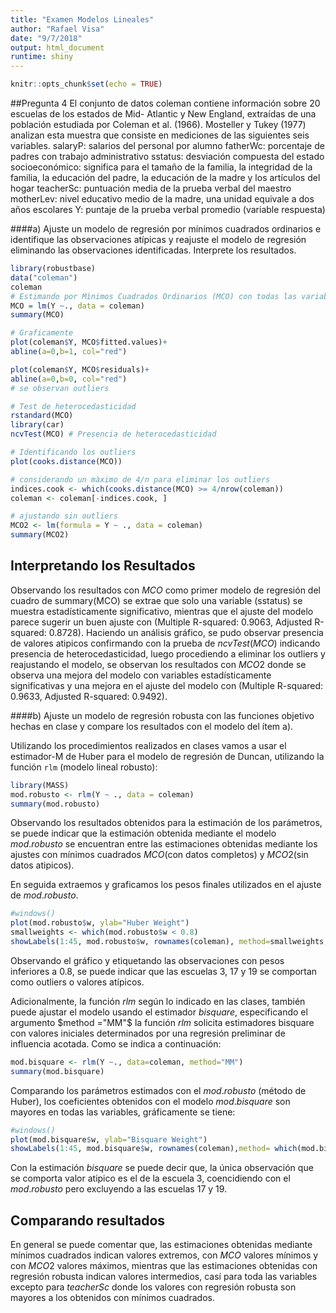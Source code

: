 ```yaml
---
title: "Examen Modelos Lineales"
author: "Rafael Visa"
date: "9/7/2018"
output: html_document
runtime: shiny
---
```


```r
knitr::opts_chunk$set(echo = TRUE)
```

##Pregunta 4
El conjunto de datos coleman contiene información sobre 20 escuelas de los estados de Mid- Atlantic y New England, extraídas de una población estudiada por Coleman et al. (1966). Mosteller y Tukey (1977) analizan esta muestra que consiste en mediciones de las siguientes seis variables.
salaryP: salarios del personal por alumno
fatherWc: porcentaje de padres con trabajo administrativo
sstatus: desviación compuesta del estado socioeconómico: significa para el tamaño de la familia, la integridad de la familia, la educación del padre, la educación de la madre y los artículos del hogar
teacherSc: puntuación media de la prueba verbal del maestro
motherLev: nivel educativo medio de la madre, una unidad equivale a dos años escolares
Y: puntaje de la prueba verbal promedio (variable respuesta)

####a) Ajuste un modelo de regresión por mínimos cuadrados ordinarios e identifique las observaciones atípicas y reajuste el modelo de regresión eliminando las observaciones identificadas. Interprete los resultados.

```r
library(robustbase)
data("coleman")
coleman
# Estimando por Mìnimos Cuadrados Ordinarios (MCO) con todas las variables
MCO = lm(Y ~., data = coleman)
summary(MCO)

# Graficamente 
plot(coleman$Y, MCO$fitted.values)+
abline(a=0,b=1, col="red")

plot(coleman$Y, MCO$residuals)+
abline(a=0,b=0, col="red")
# se observan outliers

# Test de heterocedasticidad
rstandard(MCO)
library(car)
ncvTest(MCO) # Presencia de heterocedasticidad

# Identificando los outliers
plot(cooks.distance(MCO)) 

# considerando un màximo de 4/n para eliminar los outliers
indices.cook <- which(cooks.distance(MCO) >= 4/nrow(coleman))
coleman <- coleman[-indices.cook, ]

# ajustando sin outliers
MCO2 <- lm(formula = Y ~ ., data = coleman)
summary(MCO2)
```

## Interpretando los Resultados
Observando los resultados con $MCO$ como primer modelo de regresión del cuadro de summary(MCO) se extrae que solo una variable (sstatus) se muestra estadísticamente significativo, mientras que el ajuste del modelo parece sugerir un buen ajuste con (Multiple R-squared:  0.9063,	Adjusted R-squared:  0.8728).
Haciendo un análisis gráfico, se pudo observar presencia de valores atipicos confirmando con la prueba de $ncvTest(MCO)$ indicando presencia de heterocedasticidad, luego procediendo a eliminar los outliers y reajustando el modelo, se observan los resultados con $MCO2$ donde se observa una mejora del modelo con variables estadísticamente significativas y una mejora en el ajuste del modelo con (Multiple R-squared:  0.9633,	Adjusted R-squared:  0.9492).

####b) Ajuste un modelo de regresión robusta con las funciones objetivo hechas en clase y compare los resultados con el modelo del ítem a).

Utilizando los procedimientos realizados en clases vamos a usar el estimador-M de Huber para el modelo de regresión de Duncan, utilizando la función `rlm` (modelo lineal robusto):

```r
library(MASS) 
mod.robusto <- rlm(Y ~ ., data = coleman)
summary(mod.robusto)
```

Observando los resultados obtenidos para la estimación de los parámetros, se puede indicar que la estimación obtenida mediante el modelo $mod.robusto$ se encuentran entre las estimaciones obtenidas mediante los ajustes con mínimos cuadrados $MCO$(con datos completos) y $MCO2$(sin datos atipicos).

En seguida extraemos y graficamos los pesos finales utilizados en el ajuste de $mod.robusto$. 

```r
#windows()
plot(mod.robusto$w, ylab="Huber Weight")
smallweights <- which(mod.robusto$w < 0.8)
showLabels(1:45, mod.robusto$w, rownames(coleman), method=smallweights, cex.=.6)
```
Observando el gráfico y etiquetando las observaciones con pesos inferiores a $0.8$, se puede indicar que las escuelas 3, 17 y 19 se comportan como outliers o valores atípicos.

Adicionalmente, la función $rlm$ según lo indicado en las clases, también puede ajustar el modelo usando el estimador $bisquare$, especificando el argumento $method ="MM"$ la función $rlm$ solicita estimadores bisquare con valores iniciales determinados por una regresión preliminar de influencia acotada. Como se indica a continuación:

```r
mod.bisquare <- rlm(Y ~., data=coleman, method="MM")
summary(mod.bisquare)
```

Comparando los parámetros estimados con el $mod.robusto$ (método de Huber), los coeficientes obtenidos con el modelo $mod.bisquare$ son mayores en todas las variables, gráficamente se tiene:

```r
#windows()
plot(mod.bisquare$w, ylab="Bisquare Weight")
showLabels(1:45, mod.bisquare$w, rownames(coleman),method= which(mod.bisquare$w < 0.8), cex.=0.6)
```
Con la estimación $bisquare$ se puede decir que, la única observación que se comporta valor atipico es el de la escuela $3$, coencidiendo con el $mod.robusto$ pero excluyendo a las escuelas $17$ y $19$.

## Comparando resultados 
En general se puede comentar que, las estimaciones obtenidas mediante mínimos cuadrados indican valores extremos, con $MCO$ valores mínimos y con $MCO2$ valores máximos, mientras que las estimaciones obtenidas con regresión robusta indican valores intermedios, casí para toda las variables excepto para $teacherSc$ donde los valores con regresión robusta son mayores a los obtenidos con mínimos cuadrados.

